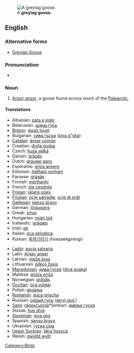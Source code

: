 [[Image:Greylag Goose in St James's Park, London - May 2006.jpg|thumb|A '''greylag goose'''.]]
==English==

===Alternative forms===
*[[Greylag Goose]]

===Pronunciation===
*{{IPA|/'gɻeɪlæg'gus/}}

===Noun===
{{en-noun|greylag geese}}
{{wikipedia|Greylag Goose}}
# ''[[Anser anser]]'', a goose found across much of the [[Palearctic]].

====Translations====
{{trans-top|''Anser anser''}}
*Albanian: [[pata e egër]]
*Belarusian: [[шэры  гусь]]
*[[Breton]]: [[gwaz louet]]
*Bulgarian: [[сива гъска]] ([[siva g"ska]])
*[[Catalan]]: [[ánsar común]]
*Croatian: [[divlja guska]]
*Czech: [[husa velká]]
*Danish: [[grågås]]
*Dutch: [[grauwe gans]] 
*Esperanto: [[griza ansero]]
*Estonian: [[hallhani roohani]]
*Faroese: [[grágás]]
*Finnish: [[merihanhi]]
*French: [[oie cendrée]] {{f}}
*[[Frisian]]: [[skiere goes]]
*[[Friulian]]: [[ocje salvadie]], [[ocje di prât]]
*[[Gallegan]]: [[ganso bravo]]
*German: [[Graugans]] {{f}}
*Greek: [[χήνα]] 
*Hungarian: [[nyári lúd]]
*Icelandic: [[grágæs]]
*Irish: [[gé]]
*Italian: [[oca selvatica]] 
*Korean: [[회색기러기]] (hoesaekgireogi)
{{trans-mid}}
*[[Ladin]]: [[aucia salvaria]]
*Latin: [[Anser anser]]
*Latvian: [[meža zoss]]
*Lithuanian: [[pilkoji žąsis]]
*[[Macedonian]]: [[дива гуска]] ([[diva guska]])
*Maltese: [[wiżża griża]]
*Norwegian: [[grågås]]
*[[Occitan]]: [[oca vulgar]]
*Polish: [[gęgawa]]
*[[Romansh]]: [[auca grischa]]
*Russian: [[серый гусь]] ([[seryj gus']]) 
*[[Sami]]: [[ránesčuonjá]]*Serbian: [[дивља гуска]]
*Slovak: [[hus divá]]
*[[Slovenian]]: [[siva gos]]
*Spanish: [[ganso bravo]] {{m}}
*Ukrainian: [[гуска сіра]]
*[[Upper Sorbian]]: [[šěra husyca]]
*Welsh: [[gwÿdd wyllt]]
{{trans-bottom}}

[[Category:Birds]]